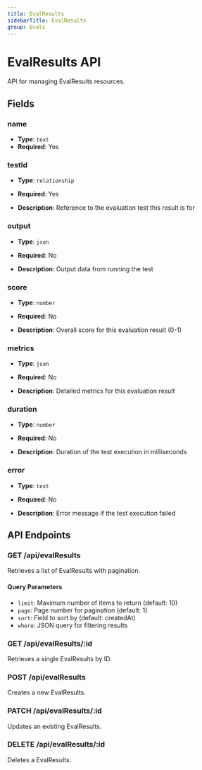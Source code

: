 ```yaml
---
title: EvalResults
sidebarTitle: EvalResults
group: Evals
---
```


# EvalResults API

API for managing EvalResults resources.

## Fields

### name

- **Type**: `text`
- **Required**: Yes




### testId

- **Type**: `relationship`
- **Required**: Yes

- **Description**: Reference to the evaluation test this result is for


### output

- **Type**: `json`
- **Required**: No

- **Description**: Output data from running the test


### score

- **Type**: `number`
- **Required**: No

- **Description**: Overall score for this evaluation result (0-1)


### metrics

- **Type**: `json`
- **Required**: No

- **Description**: Detailed metrics for this evaluation result


### duration

- **Type**: `number`
- **Required**: No

- **Description**: Duration of the test execution in milliseconds


### error

- **Type**: `text`
- **Required**: No

- **Description**: Error message if the test execution failed



## API Endpoints

### GET /api/evalResults
Retrieves a list of EvalResults with pagination.

#### Query Parameters
- `limit`: Maximum number of items to return (default: 10)
- `page`: Page number for pagination (default: 1)
- `sort`: Field to sort by (default: createdAt)
- `where`: JSON query for filtering results

### GET /api/evalResults/:id
Retrieves a single EvalResults by ID.

### POST /api/evalResults
Creates a new EvalResults.

### PATCH /api/evalResults/:id
Updates an existing EvalResults.

### DELETE /api/evalResults/:id
Deletes a EvalResults.

